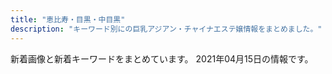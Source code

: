 ```yaml
---
title: "恵比寿・目黒・中目黒"
description: "キーワード別にの巨乳アジアン・チャイナエステ嬢情報をまとめました。"
---
```


新着画像と新着キーワードをまとめています。
2021年04月15日の情報です。

<DmmAffiliateIns />
<KeywordTable
  shops={
    [
    {
        "url": "http://with-you.tyo.cm",
        "name": "With you\u30fb\u30a6\u30a3\u30ba\u30e6\u30fc",
        "station": "JR\u76ee\u9ed2\u99c5\u6771\u53e3",
        "keywords": {
            "D": 19,
            "C": 35
        },
        "img_links": [
            "http://with-you.tyo.cm/photos/sites/6/2019/11/2019110108001772.jpg",
            "http://with-you.tyo.cm/photos/sites/6/2020/03/2020032714573892.jpg",
            "http://with-you.tyo.cm/photos/sites/6/2019/12/2019121914290210.jpg",
            "http://with-you.tyo.cm/photos/sites/6/2019/11/2019112214502832.jpg",
            "http://with-you.tyo.cm/photos/sites/6/2019/11/2019110806175734.jpg",
            "http://with-you.tyo.cm/photos/sites/6/2019/11/2019112517122617.jpg",
            "http://with-you.tyo.cm/images/s_staff.jpg",
            "http://with-you.tyo.cm/photos/sites/6/2019/02/2019021818404723.jpg",
            "http://with-you.tyo.cm/photos/sites/6/2019/02/2019021816155116.jpg",
            "http://with-you.tyo.cm/images/s_link.jpg",
            "http://with-you.tyo.cm/images/s_news.jpg",
            "http://with-you.tyo.cm/photos/sites/6/2019/11/2019112214503286.jpg",
            "http://with-you.tyo.cm/images/top.png",
            "http://with-you.tyo.cm/images/s_pick.jpg",
            "http://with-you.tyo.cm/photos/sites/6/2019/12/2019121017051599.jpg",
            "http://with-you.tyo.cm/photos/sites/6/2019/11/2019110108002447.jpg",
            "http://with-you.tyo.cm/photos/sites/6/2019/11/2019112916080552.jpg",
            "http://with-you.tyo.cm/photos/sites/6/2021/02/2021022216380216.jpg",
            "http://with-you.tyo.cm/photos/sites/6/2019/11/2019111915264046.jpg",
            "http://with-you.tyo.cm/photos/sites/6/2019/11/2019110107573374.jpg",
            "http://with-you.tyo.cm/photos/sites/6/2019/11/2019110806175615.jpg",
            "http://with-you.tyo.cm/photos/sites/6/2020/03/2020032714542799.jpg",
            "http://with-you.tyo.cm/images/s_recuit.jpg",
            "http://with-you.tyo.cm/photos/sites/6/2020/06/2020061515330329.jpg",
            "http://with-you.tyo.cm/photos/sites/6/2019/11/2019112916075813.jpg",
            "http://with-you.tyo.cm/photos/sites/6/2019/11/2019111915264240.jpg",
            "http://with-you.tyo.cm/photos/sites/6/2019/11/2019110606012817.jpg",
            "http://with-you.tyo.cm/photos/sites/6/2019/06/2019060510455732.jpg",
            "http://with-you.tyo.cm/photos/sites/6/2019/11/2019112517121980.jpg",
            "http://with-you.tyo.cm/photos/sites/6/2019/12/2019121914290846.jpg",
            "http://with-you.tyo.cm/photos/sites/6/2020/09/2020092511214697.jpg",
            "http://with-you.tyo.cm/photos/sites/6/2019/10/2019102716505124.jpg",
            "http://with-you.tyo.cm/photos/sites/6/2019/02/2019021818395644.jpg",
            "http://with-you.tyo.cm/photos/sites/6/2019/03/2019030615474648.jpg",
            "http://with-you.tyo.cm/photos/sites/6/2019/11/2019112916075124.jpg",
            "http://with-you.tyo.cm/photos/sites/6/2019/10/2019102716505281.jpg",
            "http://with-you.tyo.cm/photos/sites/6/2019/02/2019021816145119.jpg",
            "http://with-you.tyo.cm/photos/sites/6/2019/11/2019110107572662.jpg",
            "http://with-you.tyo.cm/photos/sites/6/2020/06/2020061515324852.jpg",
            "http://with-you.tyo.cm/photos/sites/6/2019/12/2019121017051597.jpg"
        ]
    },
    {
        "keywords": {
            "83": 39,
            "85": 123,
            "C": 138,
            "87": 78,
            "D": 141,
            "E": 57,
            "82": 18,
            "89": 18,
            "86": 60
        },
        "img_links": [
            "http://fiji-resort.ests.jp/images/access01.jpg",
            "http://fiji-resort.ests.jp/photos/sites/30/2018/11/2018110510493422.jpg",
            "http://fiji-resort.ests.jp/photos/sites/30/2019/12/2019121110440091.jpg",
            "http://fiji-resort.ests.jp/images/access02.jpg",
            "http://fiji-resort.ests.jp/photos/sites/30/2018/11/2018110510493920.jpg",
            "http://fiji-resort.ests.jp/photos/sites/30/2018/09/2018091301234543.jpg",
            "http://fiji-resort.ests.jp/photos/sites/30/2019/06/2019060610451514.jpg",
            "http://fiji-resort.ests.jp/images/mobile.png",
            "http://fiji-resort.ests.jp/photos/sites/30/2018/09/2018091916161390.jpg",
            "http://fiji-resort.ests.jp/photos/sites/30/2020/02/2020022116402274.jpg",
            "http://fiji-resort.ests.jp/images/s_staff.png",
            "http://fiji-resort.ests.jp/images/access04.jpg",
            "http://fiji-resort.ests.jp/photos/sites/30/2019/11/2019110909384037.jpg",
            "http://fiji-resort.ests.jp/images/end.png",
            "http://fiji-resort.ests.jp/photos/sites/30/2019/03/2019033011081995.jpg",
            "http://fiji-resort.ests.jp/images/line.png",
            "http://fiji-resort.ests.jp/photos/sites/30/2018/06/2018061511340989.jpg",
            "http://fiji-resort.ests.jp/images/s_topics.png",
            "http://fiji-resort.ests.jp/photos/sites/30/2019/06/2019061411123068.jpg",
            "http://fiji-resort.ests.jp/images/topics_bj3.png",
            "http://fiji-resort.ests.jp/photos/sites/30/2019/05/2019050215480292.jpg",
            "http://fiji-resort.ests.jp/photos/sites/30/2019/05/2019050215480157.jpg",
            "http://fiji-resort.ests.jp/photos/sites/30/2019/05/2019050215480138.jpg",
            "http://fiji-resort.ests.jp/photos/sites/30/2019/03/2019031518525662.jpg",
            "http://fiji-resort.ests.jp/photos/sites/30/2019/03/2019033011105316.jpg",
            "http://fiji-resort.ests.jp/images/access05.jpg",
            "http://fiji-resort.ests.jp/images/access03.jpg",
            "http://fiji-resort.ests.jp/images/access06.jpg",
            "http://fiji-resort.ests.jp/images/top.png",
            "http://fiji-resort.ests.jp/images/s_link.png",
            "http://fiji-resort.ests.jp/photos/sites/30/2019/04/2019042017525677.jpg",
            "http://fiji-resort.ests.jp/photos/sites/30/2019/09/2019092914334514.jpg"
        ],
        "url": "http://fiji-resort.ests.jp/",
        "name": "\u30d5\u30a3\u30b8\u30fc\u30ea\u30be\u30fc\u30c8",
        "station": "\u4e2d\u76ee\u9ed2\u99c5\u897f\u53e3"
    },
    {
        "keywords": {},
        "url": "http://www.ourstarts.site/",
        "name": "\u30cb\u30e3\u30fc\u30cb\u30e3\u30fc",
        "station": "JR\u6075\u6bd4\u5bff\u99c5\u897f\u53e3",
        "img_links": [
            "http://www.ourstarts.site/templets/default/images/t1.jpg",
            "http://www.ourstarts.site/templets/default/images/t3.jpg",
            "http://www.ourstarts.site/uploads/200729/1-200H9141612609.jpg",
            "http://www.ourstarts.site/uploads/200729/1-200H9140K5J4.jpg",
            "http://www.ourstarts.site/templets/default/picture/tel_contact.png",
            "http://www.ourstarts.site/templets/default/picture/staff.png",
            "http://www.ourstarts.site/templets/default/picture/close.png",
            "http://www.ourstarts.site/templets/default/picture/news.png",
            "http://www.ourstarts.site/uploads/200729/1-200H9140Q13E.jpg",
            "http://www.ourstarts.site/templets/default/picture/head_tell.png",
            "http://www.ourstarts.site/templets/default/picture/right.png",
            "http://www.ourstarts.site/templets/default/images/t2.jpg",
            "http://www.ourstarts.site/uploads/allimg/200729/1-200H9141912.jpg",
            "http://www.ourstarts.site/uploads/allimg/200729/1-200H9141229.jpg",
            "http://www.ourstarts.site/uploads/allimg/200729/1-200H9141213.jpg",
            "http://www.ourstarts.site/templets/default/picture/timg (1).png",
            "http://www.ourstarts.site/uploads/180917/1-1P91G6122J28.jpg",
            "http://www.ourstarts.site/templets/default/picture/foot_tel.png"
        ]
    },
    {
        "name": "\u30d0\u30d9\u30eb",
        "url": "https://meguro-babel.com/",
        "keywords": {},
        "img_links": [
            "https://meguro-babel.com/images/room/photo03.jpg",
            "https://meguro-babel.com/girl/21.jpg",
            "https://meguro-babel.com/topics/img/145-1.jpg",
            "https://meguro-babel.com/girl/7.jpg",
            "https://meguro-babel.com/images/topimg4.jpg",
            "https://meguro-babel.com/girl/1.jpg",
            "https://meguro-babel.com/images/room/photo04.jpg",
            "https://meguro-babel.com/girl/15.jpg",
            "https://meguro-babel.com/girl/8.jpg",
            "https://meguro-babel.com/topics/img/157-1.jpg",
            "https://meguro-babel.com/girl/9.jpg",
            "https://meguro-babel.com/topics/img/156-1.jpg",
            "https://meguro-babel.com/girl/4.jpg",
            "https://meguro-babel.com/images/room/photo02.jpg",
            "https://meguro-babel.com/images/room/photo01.jpg",
            "https://meguro-babel.com/images/qr.jpg",
            "https://meguro-babel.com/girl/24.jpg",
            "https://meguro-babel.com/girl/5.jpg",
            "https://meguro-babel.com/images/img_1.jpg"
        ],
        "station": "JR\u76ee\u9ed2\u99c5\u6771\u53e3"
    },
    {
        "keywords": {
            "C": 1,
            "D": 5,
            "87": 4,
            "88": 1,
            "85": 1
        },
        "url": "http://nakamegurofun.com/",
        "img_links": [
            "http://nakamegurofun.com/images/s4.jpg",
            "http://nakamegurofun.com/files/005-030964.jpg",
            "http://nakamegurofun.com/files/003-030964.jpg",
            "http://nakamegurofun.com/images/shop/shop04.jpg",
            "http://nakamegurofun.com/files/002fa9d.jpg",
            "http://nakamegurofun.com/files/007-030964.jpg",
            "http://nakamegurofun.com/files/0020964.jpg",
            "http://nakamegurofun.com/files/005fa9d.jpg",
            "http://nakamegurofun.com/images/main_top.png",
            "http://nakamegurofun.com/images/zi_staff.png",
            "http://nakamegurofun.com/files/0054f22.jpg",
            "http://nakamegurofun.com/images/zi_massage.png",
            "http://nakamegurofun.com/files/007-020964.jpg",
            "http://nakamegurofun.com/images/s3.jpg",
            "http://nakamegurofun.com/images/infotiao1.jpg",
            "http://nakamegurofun.com/files/0064f22.jpg",
            "http://nakamegurofun.com/images/shop/shop01.jpg",
            "http://nakamegurofun.com/files/0060964.jpg",
            "http://nakamegurofun.com/files/0030964.jpg",
            "http://nakamegurofun.com/images/shop/shop03.jpg",
            "http://nakamegurofun.com/images/s1.jpg",
            "http://nakamegurofun.com/images/shop/shop02.jpg",
            "http://nakamegurofun.com/files/007fa9d.jpg",
            "http://nakamegurofun.com/files/0074f22.jpg",
            "http://nakamegurofun.com/files/002-030964.jpg",
            "http://nakamegurofun.com/files/0070964.jpg",
            "http://nakamegurofun.com/images/s5.jpg",
            "http://nakamegurofun.com/files/0084f22.jpg",
            "http://nakamegurofun.com/files/0034f22.jpg",
            "http://nakamegurofun.com/images/xian.png",
            "http://nakamegurofun.com/files/005-020964.jpg",
            "http://nakamegurofun.com/files/0024f22.jpg",
            "http://nakamegurofun.com/files/0050964.jpg",
            "http://nakamegurofun.com/images/service91a6.png",
            "http://nakamegurofun.com/files/0080964.jpg",
            "http://nakamegurofun.com/images/tel.png",
            "http://nakamegurofun.com/files/003fa9d.jpg",
            "http://nakamegurofun.com/files/006-030964.jpg",
            "http://nakamegurofun.com/images/s2.jpg",
            "http://nakamegurofun.com/files/008-020964.jpg",
            "http://nakamegurofun.com/files/002-020964.jpg",
            "http://nakamegurofun.com/images/main_bottom.png",
            "http://nakamegurofun.com/files/003-020964.jpg",
            "http://nakamegurofun.com/files/008fa9d.jpg",
            "http://nakamegurofun.com/files/006-020964.jpg",
            "http://nakamegurofun.com/files/006fa9d.jpg",
            "http://nakamegurofun.com/files/008-030964.jpg"
        ],
        "name": "Flower \uff5e\u30d5\u30e9\u30ef\u30fc\uff5e",
        "station": "\u4e2d\u76ee\u9ed2\u99c5\u897f\u53e3"
    },
    {
        "name": "\u30c8\u30f3\u30c8\u30f3",
        "img_links": [
            "http://hi-msg.com/tonton/images/staff_images/sl.png",
            "http://hi-msg.com/tonton/images/an_6_02.jpg",
            "http://hi-msg.com/tonton/images/sys1.jpg",
            "http://hi-msg.com/tonton/images/an_2_02.jpg",
            "http://hi-msg.com/tonton/images/an_5_01.jpg",
            "http://hi-msg.com/tonton/images/index_01.jpg",
            "http://hi-msg.com/tonton/images/qr.jpg",
            "http://hi-msg.com/tonton/images/r2.jpg",
            "http://hi-msg.com/tonton/images/staff_images/st2.jpg",
            "http://hi-msg.com/tonton/images/slider/slide1s.png",
            "http://hi-msg.com/tonton/images/slider/slide2s.png",
            "http://hi-msg.com/tonton/images/staff_images/st4.jpg",
            "http://hi-msg.com/tonton/images/an_3_02.jpg",
            "http://hi-msg.com/tonton/images/eve1.png",
            "http://hi-msg.com/tonton/images/an_3_01.jpg",
            "http://hi-msg.com/tonton/images/fbb.jpg",
            "http://hi-msg.com/tonton/images/index-2.jpg",
            "http://hi-msg.com/tonton/images/staff_images/st1.jpg",
            "http://hi-msg.com/tonton/images/an_2_01.jpg",
            "http://hi-msg.com/tonton/images/an_1_02.jpg",
            "http://hi-msg.com/tonton/images/slider/slide3.png",
            "http://hi-msg.com/tonton/images/slider/slide1.png",
            "http://hi-msg.com/tonton/images/slider/slide2.png",
            "http://hi-msg.com/tonton/images/staff_images/st5.jpg",
            "http://hi-msg.com/tonton/images/staff_images/st3.jpg",
            "http://hi-msg.com/tonton/images/r1.jpg",
            "http://hi-msg.com/tonton/images/an_5_02.jpg",
            "http://hi-msg.com/tonton/images/an_4_01.jpg",
            "http://hi-msg.com/tonton/images/index-1.jpg",
            "http://hi-msg.com/tonton/images/an_4_02.jpg",
            "http://hi-msg.com/tonton/images/an_6_01.jpg",
            "http://hi-msg.com/tonton/images/r3.jpg",
            "http://hi-msg.com/tonton/images/r4.jpg",
            "http://hi-msg.com/tonton/images/an_1_01.jpg",
            "http://hi-msg.com/tonton/images/slider/slide3s.png"
        ],
        "keywords": {
            "86": 17,
            "C": 7,
            "E": 5,
            "83": 7,
            "D": 19,
            "85": 7
        },
        "url": "http://hi-msg.com/tonton/",
        "station": "JR\u6075\u6bd4\u5bff\u99c5\u897f\u53e3"
    },
    {
        "station": "\u4e2d\u76ee\u9ed2\u99c5\u5357\u6539\u672d\u897f\u53e3",
        "url": "http://kaizokusen.jpn.mn/",
        "img_links": [
            "http://kaizokusen.jpn.mn/photos/sites/31/2018/12/2018121710580889.jpg",
            "http://kaizokusen.jpn.mn/photos/sites/31/2019/03/2019032710574970.jpg",
            "http://kaizokusen.jpn.mn/images/s_contact.jpg",
            "http://kaizokusen.jpn.mn/images/news_bj3.jpg",
            "http://kaizokusen.jpn.mn/photos/sites/31/2020/08/2020080301195061.jpg",
            "http://kaizokusen.jpn.mn/photos/sites/31/2020/02/2020022107354732.jpg",
            "http://kaizokusen.jpn.mn/images/mobile.jpg",
            "http://kaizokusen.jpn.mn/images/news03.jpg",
            "http://kaizokusen.jpn.mn/photos/sites/31/2019/02/2019022801560094.jpg",
            "http://kaizokusen.jpn.mn/photos/sites/31/2018/07/2018070912312985.jpg",
            "http://kaizokusen.jpn.mn/photos/sites/31/2020/06/2020062208015349.jpg",
            "http://kaizokusen.jpn.mn/photos/sites/31/2020/05/2020051510144982.jpg",
            "http://kaizokusen.jpn.mn/photos/sites/31/2020/04/2020042207290081.jpg",
            "http://kaizokusen.jpn.mn/images/s_news.jpg",
            "http://kaizokusen.jpn.mn/photos/sites/31/2018/12/2018122706404758.jpg",
            "http://kaizokusen.jpn.mn/photos/sites/31/2020/12/2020120801390122.jpg",
            "http://kaizokusen.jpn.mn/photos/sites/31/2019/06/2019060402255271.jpg",
            "http://kaizokusen.jpn.mn/photos/sites/31/2021/03/202103220145503.jpg",
            "http://kaizokusen.jpn.mn/photos/sites/31/2019/11/2019112102290816.jpg",
            "http://kaizokusen.jpn.mn/photos/sites/31/2019/04/2019040301572848.jpg",
            "http://kaizokusen.jpn.mn/photos/sites/31/2019/06/2019061406003081.jpg",
            "http://kaizokusen.jpn.mn/photos/sites/31/2020/06/2020061302013959.jpg",
            "http://kaizokusen.jpn.mn/images/news04.jpg",
            "http://kaizokusen.jpn.mn/photos/sites/31/2019/01/2019010309225534.jpg",
            "http://kaizokusen.jpn.mn/photos/sites/31/2020/06/2020061305220545.jpg",
            "http://kaizokusen.jpn.mn/photos/sites/31/2019/03/2019032601332117.jpg",
            "http://kaizokusen.jpn.mn/images/s_pick.png",
            "http://kaizokusen.jpn.mn/images/news_bj1.jpg",
            "http://kaizokusen.jpn.mn/photos/sites/31/2020/03/2020030801205388.jpg",
            "http://kaizokusen.jpn.mn/photos/sites/31/2020/01/2020010602051995.jpg",
            "http://kaizokusen.jpn.mn/photos/sites/31/2019/11/2019111410352979.jpg",
            "http://kaizokusen.jpn.mn/images/top.jpg",
            "http://kaizokusen.jpn.mn/photos/sites/31/2019/11/2019111401215721.jpg",
            "http://kaizokusen.jpn.mn/photos/sites/31/2020/06/2020060409294464.jpg",
            "http://kaizokusen.jpn.mn/images/s_staff.png",
            "http://kaizokusen.jpn.mn/photos/sites/31/2019/12/2019122806012497.jpg",
            "http://kaizokusen.jpn.mn/photos/sites/31/2019/09/2019092905302643.jpg",
            "http://kaizokusen.jpn.mn/photos/sites/31/2019/01/2019012803255272.jpg",
            "http://kaizokusen.jpn.mn/photos/sites/31/2019/05/2019051702252726.jpg",
            "http://kaizokusen.jpn.mn/photos/sites/31/2019/06/2019060402255852.jpg",
            "http://kaizokusen.jpn.mn/photos/sites/31/2019/02/2019021410470448.jpg",
            "http://kaizokusen.jpn.mn/photos/sites/31/2019/12/2019121904244431.jpg",
            "http://kaizokusen.jpn.mn/photos/sites/31/2020/08/2020082411195272.jpg",
            "http://kaizokusen.jpn.mn/images/s_link.png",
            "http://kaizokusen.jpn.mn/photos/sites/31/2020/02/202002070127147.jpg",
            "http://kaizokusen.jpn.mn/photos/sites/31/2020/11/2020112103070699.jpg",
            "http://kaizokusen.jpn.mn/photos/sites/31/2019/09/2019091102140786.jpg",
            "http://kaizokusen.jpn.mn/photos/sites/31/2019/01/201901130238317.jpg",
            "http://kaizokusen.jpn.mn/photos/sites/31/2020/01/2020011609085443.jpg",
            "http://kaizokusen.jpn.mn/images/end.png",
            "http://kaizokusen.jpn.mn/images/headline.jpg",
            "http://kaizokusen.jpn.mn/photos/sites/31/2019/12/201912200917482.jpg",
            "http://kaizokusen.jpn.mn/photos/sites/31/2020/03/2020031402334084.jpg"
        ],
        "name": "\u6d77\u8cca\u8239",
        "keywords": {
            "88": 9,
            "E": 27,
            "D": 75,
            "84": 3,
            "86": 31,
            "83": 7,
            "C": 45,
            "85": 26,
            "87": 30
        }
    },
    {
        "station": "JR\u6075\u6bd4\u5bff\u99c5\u897f\u53e3",
        "img_links": [
            "http://bimajo-massage.work/sp/img/info.jpg",
            "http://bimajo-massage.work/img/sta1.jpg",
            "http://bimajo-massage.work/img/mo.png",
            "http://bimajo-massage.work/sp/img/pic.jpg",
            "http://bimajo-massage.work/sp/img/t-o.jpg",
            "http://bimajo-massage.work/sp/img/sys.jpg",
            "http://bimajo-massage.work/sp/img/t-t.jpg",
            "http://bimajo-massage.work/sp/img/tel.jpg",
            "http://bimajo-massage.work/sp/img/t-a.jpg",
            "http://bimajo-massage.work/img/pic.png",
            "http://bimajo-massage.work/img/body-.png",
            "http://bimajo-massage.work/img/st5.jpg",
            "http://bimajo-massage.work/sp/img/p-5.jpg",
            "http://bimajo-massage.work/sp/img/time.jpg",
            "http://bimajo-massage.work/sp/img/st6.jpg",
            "http://bimajo-massage.work/sp/img/cam.jpg",
            "http://bimajo-massage.work/img/bottom.png",
            "http://bimajo-massage.work/img/sta7.jpg",
            "http://bimajo-massage.work/img/xmas.png",
            "http://bimajo-massage.work/sp/img/pc.jpg",
            "http://bimajo-massage.work/sp/img/t-r.jpg",
            "http://bimajo-massage.work/sp/img/t-s.jpg",
            "http://bimajo-massage.work/sp/img/add.jpg",
            "http://bimajo-massage.work/sp/img/botton.jpg",
            "http://bimajo-massage.work/sp/img/st7.jpg",
            "http://bimajo-massage.work/sp/img/acc2.jpg",
            "http://bimajo-massage.work/sp/img/st5.jpg",
            "http://bimajo-massage.work/img/acc2.jpg",
            "http://bimajo-massage.work/img/acc1.jpg",
            "http://bimajo-massage.work/sp/img/p-6.jpg",
            "http://bimajo-massage.work/img/sta6.jpg",
            "http://bimajo-massage.work/img/sta5.jpg",
            "http://bimajo-massage.work/img/st1.jpg",
            "http://bimajo-massage.work/sp/img/p-7.jpg",
            "http://bimajo-massage.work/sp/img/tit.jpg",
            "http://bimajo-massage.work/img/st6.jpg",
            "http://bimajo-massage.work/sp/img/acc1.jpg",
            "http://bimajo-massage.work/img/st7.jpg",
            "http://bimajo-massage.work/sp/img/st1.jpg"
        ],
        "url": "http://bimajo-massage.work/",
        "name": "\u7f8e\u9b54\u5973",
        "keywords": {
            "85": 13,
            "88": 2,
            "D": 24,
            "86": 12,
            "E": 2,
            "87": 12,
            "C": 13
        }
    },
    {
        "name": "\u307f\u3086\u304d",
        "keywords": {
            "87": 3,
            "85": 5,
            "C": 7,
            "E": 13,
            "88": 7,
            "D": 40,
            "86": 38
        },
        "img_links": [
            "http://iyashi-kokoro.info/i/img/st20.jpg",
            "http://iyashi-kokoro.info/img/st49.jpg",
            "http://iyashi-kokoro.info/i/img/st32.jpg",
            "http://iyashi-kokoro.info/i/img/st53.jpg",
            "http://iyashi-kokoro.info/img/s59.jpg",
            "http://iyashi-kokoro.info/img/st32.jpg",
            "http://iyashi-kokoro.info/i/img/st52.jpg",
            "http://iyashi-kokoro.info/i/img/st64.jpg",
            "http://iyashi-kokoro.info/i/img/st59.jpg",
            "http://iyashi-kokoro.info/i/img/r2.jpg",
            "http://iyashi-kokoro.info/i/img/r5.jpg",
            "http://iyashi-kokoro.info/img/st52.jpg",
            "http://iyashi-kokoro.info/i/img/st61.jpg",
            "http://iyashi-kokoro.info/img/mo.png",
            "http://iyashi-kokoro.info/img/st41.jpg",
            "http://iyashi-kokoro.info/img/st64.jpg",
            "http://iyashi-kokoro.info/img/st57.jpg",
            "http://iyashi-kokoro.info/i/img/r3.jpg",
            "http://iyashi-kokoro.info/img/st20.jpg",
            "http://iyashi-kokoro.info/i/img/st63.jpg",
            "http://iyashi-kokoro.info/i/img/r6.jpg",
            "http://iyashi-kokoro.info/img/st63.jpg",
            "http://iyashi-kokoro.info/img/s57.jpg",
            "http://iyashi-kokoro.info/i/img/st57.jpg",
            "http://iyashi-kokoro.info/i/img/st58.jpg",
            "http://iyashi-kokoro.info/img/st65.jpg",
            "http://iyashi-kokoro.info/i/img/st54.jpg",
            "http://iyashi-kokoro.info/img/st51.jpg",
            "http://iyashi-kokoro.info/img/st39.jpg",
            "http://iyashi-kokoro.info/img/st40.jpg",
            "http://iyashi-kokoro.info/img/cam.jpg",
            "http://iyashi-kokoro.info/i/img/st41.jpg",
            "http://iyashi-kokoro.info/i/img/st40.jpg",
            "http://iyashi-kokoro.info/img/s65.jpg",
            "http://iyashi-kokoro.info/img/st44.jpg",
            "http://iyashi-kokoro.info/i/img/st62.jpg",
            "http://iyashi-kokoro.info/img/botton.jpg",
            "http://iyashi-kokoro.info/img/s18.jpg",
            "http://iyashi-kokoro.info/i/img/st43.jpg",
            "http://iyashi-kokoro.info/i/img/s1.jpg",
            "http://iyashi-kokoro.info/img/s60.jpg",
            "http://iyashi-kokoro.info/img/s62.jpg",
            "http://iyashi-kokoro.info/img/s63.jpg",
            "http://iyashi-kokoro.info/i/img/st42.jpg",
            "http://iyashi-kokoro.info/img/s56.jpg",
            "http://iyashi-kokoro.info/img/st62.jpg",
            "http://iyashi-kokoro.info/img/st55.jpg",
            "http://iyashi-kokoro.info/i/img/st49.jpg",
            "http://iyashi-kokoro.info/i/img/st56.jpg",
            "http://iyashi-kokoro.info/img/s58.jpg",
            "http://iyashi-kokoro.info/img/st58.jpg",
            "http://iyashi-kokoro.info/img/st56.jpg",
            "http://iyashi-kokoro.info/i/img/s2.jpg",
            "http://iyashi-kokoro.info/i/img/st39.jpg",
            "http://iyashi-kokoro.info/img/st50.jpg",
            "http://iyashi-kokoro.info/i/img/st60.jpg",
            "http://iyashi-kokoro.info/img/st59.jpg",
            "http://iyashi-kokoro.info/i/img/s4.jpg",
            "http://iyashi-kokoro.info/img/fla.jpg",
            "http://iyashi-kokoro.info/img/st46.jpg",
            "http://iyashi-kokoro.info/img/s61.jpg",
            "http://iyashi-kokoro.info/img/st29.jpg",
            "http://iyashi-kokoro.info/i/img/r1.jpg",
            "http://iyashi-kokoro.info/img/s55.jpg",
            "http://iyashi-kokoro.info/img/st42.jpg",
            "http://iyashi-kokoro.info/i/img/st65.jpg",
            "http://iyashi-kokoro.info/i/img/st55.jpg",
            "http://iyashi-kokoro.info/i/img/r4.jpg",
            "http://iyashi-kokoro.info/i/img/st44.jpg",
            "http://iyashi-kokoro.info/img/s54.jpg",
            "http://iyashi-kokoro.info/img/st60.jpg",
            "http://iyashi-kokoro.info/i/img/st50.jpg",
            "http://iyashi-kokoro.info/i/img/st51.jpg",
            "http://iyashi-kokoro.info/img/s64.jpg",
            "http://iyashi-kokoro.info/img/st43.jpg",
            "http://iyashi-kokoro.info/img/st53.jpg",
            "http://iyashi-kokoro.info/i/img/st29.jpg",
            "http://iyashi-kokoro.info/img/st61.jpg",
            "http://iyashi-kokoro.info/img/st54.jpg",
            "http://iyashi-kokoro.info/i/img/s3.jpg"
        ],
        "station": "JR\u76ee\u9ed2\u99c5\u6771\u53e3",
        "url": "http://iyashi-kokoro.info/"
    },
    {
        "keywords": {
            "86": 2,
            "D": 6,
            "85": 2,
            "87": 4,
            "C": 14
        },
        "name": "\u7652\u3057\u5bb6",
        "station": "\u897f\u5c0f\u5c71\u99c5",
        "img_links": [
            "http://www.oasis.esjoho.com/files/004-02.jpg",
            "http://www.oasis.esjoho.com/img/goback.jpg",
            "http://www.oasis.esjoho.com/files/005.jpg",
            "http://www.oasis.esjoho.com/files/005-02.jpg",
            "http://www.oasis.esjoho.com/files/004.jpg",
            "http://www.oasis.esjoho.com/img/ttl_info.png",
            "http://www.oasis.esjoho.com/img/btn_side_mobile.jpg",
            "http://www.oasis.esjoho.com/files/001.jpg",
            "http://www.oasis.esjoho.com/files/002.jpg",
            "http://www.oasis.esjoho.com/img/pickup.jpg",
            "http://www.oasis.esjoho.com/files/001-02.jpg",
            "http://www.oasis.esjoho.com/img/btn_blog.png",
            "http://www.oasis.esjoho.com/img/ttl_news.png",
            "http://www.oasis.esjoho.com/img/tel.png",
            "http://www.oasis.esjoho.com/files/002-02.jpg"
        ],
        "url": "http://www.oasis.esjoho.com/"
    },
    {
        "url": "http://victoria.tyo.cm/",
        "keywords": {
            "83": 8,
            "85": 8,
            "D": 21,
            "G": 1,
            "93": 1,
            "87": 3,
            "F": 1,
            "C": 8,
            "86": 10,
            "89": 1,
            "82": 2,
            "E": 2
        },
        "name": "Victoria\u30fb\u30d3\u30af\u30c8\u30ea\u30a2",
        "img_links": [
            "http://victoria.tyo.cm/images/room4.jpg",
            "http://victoria.tyo.cm/photos/sites/13/2019/12/2019120904521188.jpg",
            "http://victoria.tyo.cm/images/mobile.jpg",
            "http://victoria.tyo.cm/photos/sites/13/2019/07/2019070206503156.jpg",
            "http://victoria.tyo.cm/photos/sites/13/2020/01/2020012005552181.jpg",
            "http://victoria.tyo.cm/photos/sites/13/2018/12/2018122701570643.jpg",
            "http://victoria.tyo.cm/images/s_staff.png",
            "http://victoria.tyo.cm/photos/sites/13/2020/10/2020100803550565.jpg",
            "http://victoria.tyo.cm/photos/sites/13/2019/01/2019012509505197.jpg",
            "http://victoria.tyo.cm/photos/sites/13/2019/01/2019010506293526.jpg",
            "http://victoria.tyo.cm/photos/sites/13/2019/08/2019080607062415.jpg",
            "http://victoria.tyo.cm/photos/sites/13/2021/02/2021021509575615.jpg",
            "http://victoria.tyo.cm/images/face.jpg",
            "http://victoria.tyo.cm/photos/sites/13/2019/10/2019101403232834.jpg",
            "http://victoria.tyo.cm/photos/sites/13/2019/02/2019021407162693.jpg",
            "http://victoria.tyo.cm/photos/sites/13/2020/01/2020011104241542.jpg",
            "http://victoria.tyo.cm/photos/sites/13/2019/10/2019100904083557.jpg",
            "http://victoria.tyo.cm/photos/sites/13/2019/06/2019061005275095.jpg",
            "http://victoria.tyo.cm/photos/sites/13/2020/02/2020020104570910.jpg",
            "http://victoria.tyo.cm/photos/sites/13/2019/01/2019011103510521.jpg",
            "http://victoria.tyo.cm/photos/sites/13/2018/12/2018122904411765.jpg",
            "http://victoria.tyo.cm/photos/sites/13/2019/12/2019120904521737.jpg",
            "http://victoria.tyo.cm/images/pick.jpg",
            "http://victoria.tyo.cm/photos/sites/13/2018/12/2018122904422525.jpg",
            "http://victoria.tyo.cm/images/top.jpg",
            "http://victoria.tyo.cm/photos/sites/13/2018/12/2018121502493879.jpg",
            "http://victoria.tyo.cm/photos/sites/13/2019/01/2019010506292922.jpg",
            "https://www.a-side.com/ad/koko/include/banner/koko_125x125.png",
            "http://victoria.tyo.cm/photos/sites/13/2018/12/2018121502493953.jpg",
            "http://victoria.tyo.cm/photos/sites/13/2019/04/2019040304024424.jpg",
            "http://victoria.tyo.cm/photos/sites/13/2019/12/2019120406433710.jpg",
            "http://victoria.tyo.cm/photos/sites/13/2019/02/2019021206543056.jpg",
            "http://victoria.tyo.cm/photos/sites/13/2020/02/202002030340133.jpg",
            "http://victoria.tyo.cm/photos/sites/13/2018/12/2018121502493814.jpg",
            "http://victoria.tyo.cm/photos/sites/13/2019/01/2019012509534353.jpg",
            "http://victoria.tyo.cm/photos/sites/13/2019/12/2019120106181894.jpg",
            "http://victoria.tyo.cm/photos/sites/13/2018/12/2018122701570616.jpg",
            "http://victoria.tyo.cm/photos/sites/13/2020/03/2020031904101259.jpg",
            "http://victoria.tyo.cm/images/room1.jpg",
            "http://victoria.tyo.cm/photos/sites/13/2019/01/2019012108071242.jpg",
            "http://victoria.tyo.cm/photos/sites/13/2020/01/2020011205500461.jpg",
            "http://victoria.tyo.cm/photos/sites/13/2019/02/2019022703022355.jpg",
            "http://victoria.tyo.cm/photos/sites/13/2018/12/2018121502493847.jpg",
            "http://victoria.tyo.cm/images/news.jpg",
            "http://victoria.tyo.cm/images/room3.jpg",
            "http://victoria.tyo.cm/images/room2.jpg",
            "http://victoria.tyo.cm/photos/sites/13/2020/02/2020021307433041.jpg",
            "http://victoria.tyo.cm/photos/sites/13/2020/01/2020012005552622.jpg",
            "http://victoria.tyo.cm/photos/sites/13/2019/05/201905100639429.jpg",
            "http://victoria.tyo.cm/photos/sites/13/2019/10/2019100904082968.jpg",
            "http://victoria.tyo.cm/photos/sites/13/2019/04/2019041807165826.jpg"
        ],
        "station": "JR\u76ee\u9ed2\u99c5\u6771\u53e3"
    },
    {
        "station": "JR\u76ee\u9ed2\u99c5\u897f\u53e3",
        "keywords": {
            "E": 3,
            "83": 2,
            "D": 25,
            "86": 12,
            "87": 5,
            "85": 8,
            "C": 4,
            "F": 1,
            "84": 1,
            "88": 4
        },
        "img_links": [
            "http://onlyone.tyo.cm/photos/sites/5/2019/06/2019060510384975.jpg",
            "http://onlyone.tyo.cm/photos/sites/5/2018/11/2018110713255310.jpg",
            "http://onlyone.tyo.cm/photos/sites/5/2018/07/2018071709241386.jpg",
            "http://onlyone.tyo.cm/images/s_link.png",
            "http://onlyone.tyo.cm/photos/sites/5/2020/09/2020090210405221.jpg",
            "http://onlyone.tyo.cm/photos/sites/5/2019/02/2019022310345266.jpg",
            "http://onlyone.tyo.cm/photos/sites/5/2019/07/2019071716092046.jpg",
            "http://onlyone.tyo.cm/photos/sites/5/2019/07/2019070711031982.jpg",
            "http://onlyone.tyo.cm/photos/sites/5/2018/10/201810181432433.jpg",
            "http://onlyone.tyo.cm/photos/sites/5/2018/09/2018092710191274.jpg",
            "http://onlyone.tyo.cm/photos/sites/5/2019/01/2019011814353078.jpg",
            "http://onlyone.tyo.cm/photos/sites/5/2019/07/2019070616424775.jpg",
            "http://onlyone.tyo.cm/photos/sites/5/2021/02/2021022515094363.jpg",
            "http://onlyone.tyo.cm/photos/sites/5/2018/08/2018082407542866.jpg",
            "http://onlyone.tyo.cm/photos/sites/5/2018/08/2018080308152252.jpg",
            "http://onlyone.tyo.cm/photos/sites/5/2021/02/2021021810240848.jpg",
            "http://onlyone.tyo.cm/images/acc1.jpg",
            "http://onlyone.tyo.cm/photos/sites/5/2020/09/2020092218541894.jpg",
            "http://onlyone.tyo.cm/images/acc4.jpg",
            "http://onlyone.tyo.cm/photos/sites/5/2019/07/201907171609201.jpg",
            "http://onlyone.tyo.cm/images/room1.jpg",
            "http://onlyone.tyo.cm/photos/sites/5/2020/01/2020011413501066.jpg",
            "http://onlyone.tyo.cm/photos/sites/5/2021/03/2021030316101626.jpg",
            "http://onlyone.tyo.cm/photos/sites/5/2017/11/2017112708111797.jpg",
            "http://onlyone.tyo.cm/photos/sites/5/2019/12/2019121715483135.jpg",
            "http://onlyone.tyo.cm/images/acc3.jpg",
            "http://onlyone.tyo.cm/photos/sites/5/2021/02/202102181024101.jpg",
            "http://onlyone.tyo.cm/images/s_staff.png",
            "http://onlyone.tyo.cm/photos/sites/5/2019/06/2019060510472559.jpg",
            "http://onlyone.tyo.cm/images/top.png",
            "http://onlyone.tyo.cm/photos/sites/5/2021/03/2021030316101022.jpg",
            "http://onlyone.tyo.cm/photos/sites/5/2019/11/2019112117013754.jpg",
            "http://onlyone.tyo.cm/images/acc2.jpg",
            "http://onlyone.tyo.cm/photos/sites/5/2020/03/2020031716151746.jpg",
            "http://onlyone.tyo.cm/photos/sites/5/2020/09/2020092510523998.jpg",
            "http://onlyone.tyo.cm/images/room3.jpg",
            "http://onlyone.tyo.cm/photos/sites/5/2019/03/2019030418403098.jpg",
            "http://onlyone.tyo.cm/photos/sites/5/2021/02/2021022216501749.jpg",
            "http://onlyone.tyo.cm/photos/sites/5/2020/09/2020092510523723.jpg",
            "http://onlyone.tyo.cm/images/new.jpg",
            "http://onlyone.tyo.cm/images/room4.jpg",
            "http://onlyone.tyo.cm/photos/sites/5/2020/09/2020092617301564.jpg",
            "http://onlyone.tyo.cm/photos/sites/5/2020/01/2020011413500417.jpg",
            "http://onlyone.tyo.cm/photos/sites/5/2019/08/2019082610481667.jpg",
            "http://onlyone.tyo.cm/photos/sites/5/2018/06/2018062904050630.jpg",
            "http://onlyone.tyo.cm/photos/sites/5/2021/02/202102201049167.jpg",
            "http://onlyone.tyo.cm/photos/sites/5/2020/07/2020070215334437.jpg",
            "http://onlyone.tyo.cm/photos/sites/5/2018/11/2018112110301745.jpg",
            "http://onlyone.tyo.cm/photos/sites/5/2018/03/2018031607430562.jpg",
            "http://onlyone.tyo.cm/photos/sites/5/2020/07/2020070217061815.jpg",
            "http://onlyone.tyo.cm/photos/sites/5/2020/05/2020051419324761.jpg",
            "http://onlyone.tyo.cm/photos/sites/5/2019/05/2019052911352557.jpg",
            "http://onlyone.tyo.cm/images/room2.jpg",
            "http://onlyone.tyo.cm/photos/sites/5/2020/06/2020060815500896.jpg",
            "http://onlyone.tyo.cm/photos/sites/5/2019/11/2019110105153240.jpg",
            "http://onlyone.tyo.cm/photos/sites/5/2019/02/2019022310334774.jpg",
            "http://onlyone.tyo.cm/photos/sites/5/2019/08/2019080815010066.jpg",
            "http://onlyone.tyo.cm/photos/sites/5/2019/12/2019120510353312.jpg",
            "http://onlyone.tyo.cm/photos/sites/5/2019/01/2019013017371133.jpg",
            "http://onlyone.tyo.cm/photos/sites/5/2020/01/2020011412572423.jpg",
            "http://onlyone.tyo.cm/photos/sites/5/2019/05/2019050915292562.jpg",
            "http://onlyone.tyo.cm/photos/sites/5/2019/11/2019110105152849.jpg",
            "http://onlyone.tyo.cm/photos/sites/5/2020/09/2020092510524025.jpg",
            "http://onlyone.tyo.cm/photos/sites/5/2020/02/2020022610121615.jpg",
            "http://onlyone.tyo.cm/images/line.jpg"
        ],
        "url": "http://onlyone.tyo.cm/",
        "name": "OnlyOne"
    },
    {
        "img_links": [
            "http://kintsuki.este88.com/gals/yuyu1.jpg",
            "http://kintsuki.este88.com/gals/koyuki1.jpg",
            "http://kintsuki.este88.com/gals/kixyoko1.jpg",
            "http://kintsuki.este88.com/gals/kana1.jpg",
            "http://kintsuki.este88.com/images/r02.jpg",
            "http://kintsuki.este88.com/images/r04.jpg",
            "http://kintsuki.este88.com/gals/rei1.jpg",
            "http://kintsuki.este88.com/images/ph1.jpg",
            "http://kintsuki.este88.com/gals/mika1.jpg",
            "http://kintsuki.este88.com/images/r01.jpg",
            "http://kintsuki.este88.com/gals/rina1.jpg",
            "http://kintsuki.este88.com/gals/kaori1.jpg",
            "http://kintsuki.este88.com/gals/momo1.jpg"
        ],
        "url": "http://kintsuki.este88.com/",
        "keywords": {},
        "station": "JR\u76ee\u9ed2\u99c5\u6771\u53e3",
        "name": "\u91d1\u306e\u6708"
    },
    {
        "station": "JR\u6075\u6bd4\u5bff\u99c5\u897f\u53e3",
        "keywords": {},
        "img_links": [
            "http://www.himawari-aroma.xyz/images/psd/off.jpg",
            "http://www.himawari-aroma.xyz/images/shop/1.png",
            "http://www.himawari-aroma.xyz/images/shop/4/1.jpg",
            "http://www.himawari-aroma.xyz/images/shop/4/2.jpg",
            "http://www.himawari-aroma.xyz/images/sys.jpg",
            "http://www.himawari-aroma.xyz/images/13.png",
            "http://www.himawari-aroma.xyz/images/staff/3/mayu.png",
            "http://www.himawari-aroma.xyz/images/staff/3/ami.png"
        ],
        "url": "http://www.himawari-aroma.xyz/",
        "name": "\u3072\u307e\u308f\u308a"
    },
    {
        "station": "JR\u76ee\u9ed2\u99c5\u6771\u53e3",
        "url": "http://relacute.tyo.cm/",
        "img_links": [],
        "keywords": {},
        "name": "RelaCute \u30ea\u30e9\u30ad\u30e5\u30fc\u30c8"
    },
    {
        "img_links": [
            "http://angel.jpn.cm/photos/sites/3/2016/08/staff4.jpg",
            "http://angel.jpn.cm/images/s_staff.png",
            "http://angel.jpn.cm/photos/sites/3/2019/07/2019071016030711.jpg",
            "http://angel.jpn.cm/photos/sites/3/2019/07/2019071213431954.jpg",
            "http://angel.jpn.cm/photos/sites/3/2016/08/staff11.jpg",
            "http://angel.jpn.cm/photos/sites/3/2016/08/staff37.jpg",
            "http://angel.jpn.cm/photos/sites/3/2016/08/staff25.jpg",
            "http://angel.jpn.cm/photos/sites/3/2016/08/staff5.jpg",
            "http://angel.jpn.cm/photos/sites/3/2019/11/2019111814073465.jpg",
            "http://angel.jpn.cm/photos/sites/3/2016/09/72670992207769698.jpg",
            "http://angel.jpn.cm/images/girl-z2.jpg",
            "http://angel.jpn.cm/photos/sites/3/2016/10/staff01.jpg",
            "http://angel.jpn.cm/photos/sites/3/2021/02/2021021714005240.jpg",
            "http://angel.jpn.cm/photos/sites/3/2016/08/staff7.jpg",
            "http://angel.jpn.cm/photos/sites/3/2018/06/2018061601280885.jpg",
            "http://angel.jpn.cm/photos/sites/3/2016/08/staff23a.jpg",
            "http://angel.jpn.cm/photos/sites/3/2016/08/staff36g.jpg",
            "http://angel.jpn.cm/photos/sites/3/2016/08/staff21.jpg",
            "http://angel.jpn.cm/photos/sites/3/2017/03/2.jpg",
            "http://angel.jpn.cm/photos/sites/3/2016/08/staff24.jpg",
            "http://angel.jpn.cm/photos/sites/3/2019/11/201911181407260.jpg",
            "http://angel.jpn.cm/images/s_pick.png",
            "http://angel.jpn.cm/photos/sites/3/2018/06/2018062105525655.jpg",
            "http://angel.jpn.cm/photos/sites/3/2017/12/201712270537317.jpg",
            "http://angel.jpn.cm/images/info.jpg",
            "http://angel.jpn.cm/photos/sites/3/2017/11/2017112010234266.jpg",
            "http://angel.jpn.cm/images/girl-z1.jpg",
            "http://angel.jpn.cm/photos/sites/3/2018/06/2018061505064271.jpg",
            "http://angel.jpn.cm/images/room2.jpg",
            "http://angel.jpn.cm/images/nbj3.jpg",
            "http://angel.jpn.cm/images/s_link.png",
            "http://angel.jpn.cm/photos/sites/3/2021/02/2021022516024747.jpg",
            "http://angel.jpn.cm/photos/sites/3/2016/08/staff3a.jpg",
            "http://angel.jpn.cm/images/mobile.jpg",
            "http://angel.jpn.cm/photos/sites/3/2018/06/2018061601280970.jpg",
            "http://angel.jpn.cm/photos/sites/3/2017/11/201711280608539.jpg",
            "http://angel.jpn.cm/photos/sites/3/2016/08/staff3.jpg",
            "http://angel.jpn.cm/photos/sites/3/2016/08/staff22.jpg",
            "http://angel.jpn.cm/images/s_news.png",
            "http://angel.jpn.cm/photos/sites/3/2016/08/staff8a.jpg",
            "http://cdn.dino-es.com/images/logo/150x40DinoEs.png",
            "http://angel.jpn.cm/photos/sites/3/2016/08/staff14a.jpg",
            "http://angel.jpn.cm/photos/sites/3/2019/06/201906051042276.jpg",
            "http://angel.jpn.cm/images/s_mobile.png",
            "http://angel.jpn.cm/images/room6.jpg",
            "http://angel.jpn.cm/photos/sites/3/2016/08/staff14.jpg",
            "http://angel.jpn.cm/photos/sites/3/2016/08/staff21a.jpg",
            "http://angel.jpn.cm/photos/sites/3/2018/06/2018061505064251.jpg",
            "http://angel.jpn.cm/photos/sites/3/2016/08/staff8.jpg",
            "http://angel.jpn.cm/photos/sites/3/2016/08/staff2.jpg",
            "http://angel.jpn.cm/photos/sites/3/2019/12/2019122718552413.jpg",
            "http://angel.jpn.cm/photos/sites/3/2017/12/2017122705371661.jpg",
            "http://angel.jpn.cm/images/top02.jpg",
            "http://angel.jpn.cm/photos/sites/3/2017/05/8.jpg",
            "http://angel.jpn.cm/photos/sites/3/2016/08/staff22a.jpg",
            "http://angel.jpn.cm/photos/sites/3/2019/10/2019100910242499.jpg",
            "http://angel.jpn.cm/images/room3.jpg",
            "http://angel.jpn.cm/images/room7.jpg",
            "http://angel.jpn.cm/photos/sites/3/2016/08/staff39.jpg",
            "http://angel.jpn.cm/images/room4.jpg",
            "http://angel.jpn.cm/photos/sites/3/2016/08/staff28.jpg",
            "http://angel.jpn.cm/photos/sites/3/2020/09/2020092511154515.jpg",
            "http://angel.jpn.cm/images/top01.jpg",
            "http://angel.jpn.cm/photos/sites/3/2016/09/staff40a.jpg",
            "http://angel.jpn.cm/photos/sites/3/2016/09/staff40.jpg",
            "http://angel.jpn.cm/photos/sites/3/2020/06/2020061515170635.jpg",
            "http://angel.jpn.cm/photos/sites/3/2016/08/staff2a.jpg",
            "http://angel.jpn.cm/photos/sites/3/2016/10/staff01a.jpg",
            "http://angel.jpn.cm/photos/sites/3/2019/12/2019122718552430.jpg",
            "http://angel.jpn.cm/photos/sites/3/2016/08/staff23.jpg",
            "http://angel.jpn.cm/photos/sites/3/2016/08/staff38.jpg",
            "http://angel.jpn.cm/images/room5.jpg",
            "http://angel.jpn.cm/photos/sites/3/2018/11/201811011331167.jpg",
            "http://angel.jpn.cm/photos/sites/3/2017/01/1.jpg",
            "http://angel.jpn.cm/images/room1.jpg",
            "http://angel.jpn.cm/photos/sites/3/2018/09/2018091001155585.jpg",
            "http://angel.jpn.cm/photos/sites/3/2016/08/staff29.jpg",
            "http://angel.jpn.cm/photos/sites/3/2016/08/staff24a.jpg",
            "http://angel.jpn.cm/photos/sites/3/2016/08/staff35.jpg",
            "http://angel.jpn.cm/photos/sites/3/2019/06/2019060510404179.jpg",
            "http://angel.jpn.cm/photos/sites/3/2017/04/1.jpg",
            "http://angel.jpn.cm/photos/sites/3/2016/08/staff7a.jpg",
            "http://angel.jpn.cm/photos/sites/3/2019/12/2019122718552333.jpg",
            "http://angel.jpn.cm/photos/sites/3/2016/10/staff41.jpg"
        ],
        "name": "Angel-\u30a8\u30f3\u30b8\u30a7\u30eb-",
        "url": "http://angel.jpn.cm/",
        "station": "JR\u76ee\u9ed2\u99c5\u6771\u53e3",
        "keywords": {
            "E": 4,
            "C": 42,
            "90": 1,
            "87": 3,
            "85": 6,
            "86": 9,
            "84": 3,
            "89": 2,
            "88": 3,
            "D": 27
        }
    }
]
}
/>
<DmmAffiliateScript />
